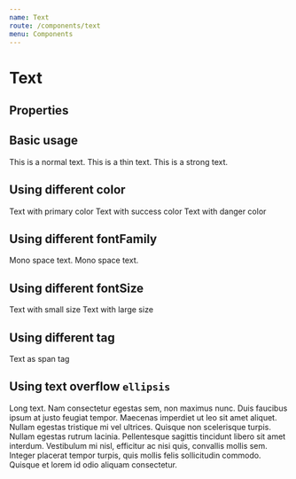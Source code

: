 ```yaml
---
name: Text
route: /components/text
menu: Components
---
```



# Text

## Properties

<PropsTable of={Text} />

## Basic usage

<Playground>
  <Text>This is a normal text.</Text>
  <Text thin>This is a thin text.</Text>
  <Text strong>This is a strong text.</Text>
</Playground>

## Using different color

<Playground>
  <Text color='primary'>Text with primary color</Text>
  <Text color='success'>Text with success color</Text>
  <Text color='danger'>Text with danger color</Text>
</Playground>

## Using different fontFamily

<Playground>
  <Text fontFamily='monospace'>Mono space text.</Text>
  <Text fontFamily='monospace' strong>Mono space text.</Text>
</Playground>

## Using different fontSize

<Playground>
  <Text fontSize={0}>Text with small size</Text>
  <Text fontSize={4}>Text with large size</Text>
</Playground>

## Using different tag

<Playground>
  <Text as='span'>Text as span tag</Text>
</Playground>

## Using text overflow `ellipsis`

<Playground>
  <Text ellipsis>Long text. Nam consectetur egestas sem, non maximus nunc. Duis faucibus ipsum at justo feugiat tempor. Maecenas imperdiet ut leo sit amet aliquet. Nullam egestas tristique mi vel ultrices. Quisque non scelerisque turpis. Nullam egestas rutrum lacinia. Pellentesque sagittis tincidunt libero sit amet interdum. Vestibulum mi nisl, efficitur ac nisi quis, convallis mollis sem. Integer placerat tempor turpis, quis mollis felis sollicitudin commodo. Quisque et lorem id odio aliquam consectetur.</Text>
</Playground>